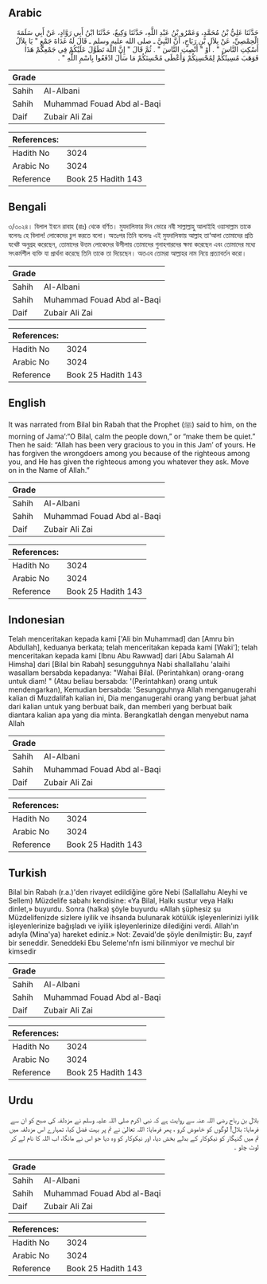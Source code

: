 ## Arabic


<div dir="rtl" lang="ar" style={{fontSize:'larger',backgroundColor:'#f8f9fa',padding:20}}>
حَدَّثَنَا عَلِيُّ بْنُ مُحَمَّدٍ، وَعَمْرُو بْنُ عَبْدِ اللَّهِ، حَدَّثَنَا وَكِيعٌ، حَدَّثَنَا ابْنُ أَبِي رَوَّادٍ، عَنْ أَبِي سَلَمَةَ الْحِمْصِيِّ، عَنْ بِلاَلِ بْنِ رَبَاحٍ، أَنَّ النَّبِيَّ ـ صلى الله عليه وسلم ـ قَالَ لَهُ غَدَاةَ جَمْعٍ ‏"‏ يَا بِلاَلُ أَسْكِتِ النَّاسَ ‏"‏ ‏.‏ أَوْ ‏"‏ أَنْصِتِ النَّاسَ ‏"‏ ‏.‏ ثُمَّ قَالَ ‏"‏ إِنَّ اللَّهَ تَطَوَّلَ عَلَيْكُمْ فِي جَمْعِكُمْ هَذَا فَوَهَبَ مُسِيئَكُمْ لِمُحْسِنِكُمْ وَأَعْطَى مُحْسِنَكُمْ مَا سَأَلَ ادْفَعُوا بِاسْمِ اللَّهِ ‏"‏ ‏.‏
</div>
<div style={{backgroundColor:'#f8f9fa',padding:20, marginBottom: 10}}><table> <thead> <tr> <th>Grade</th> <th></th> </tr> </thead> <tbody> <tr><td>Sahih</td><td>Al-Albani</td></tr><tr><td>Sahih</td><td>Muhammad Fouad Abd al-Baqi</td></tr><tr><td>Daif</td><td>Zubair Ali Zai</td></tr></tbody></table><table> <thead> <tr> <th>References:</th> <th></th> </tr> </thead> <tbody><tr><td>Hadith No</td><td>3024</td></tr><tr><td>Arabic No</td><td>3024</td></tr><tr><td>Reference</td><td>Book 25 Hadith 143</td></tr></tbody></table></div>

## Bengali


<div dir="ltr" lang="bn" style={{fontSize:'larger',backgroundColor:'#f8f9fa',padding:20}}>
৩/৩০২৪। বিলাল ইবনে রাবাহ (রাঃ) থেকে বর্ণিত। মুযদালিফার দিন ভোরে নবী সাল্লাল্লাহু আলাইহি ওয়াসাল্লাম তাকে বলেনঃ হে বিলাল! লোকেদের চুপ করতে বলো। অতঃপর তিনি বলেনঃ এই মুযদালিফায় আল্লাহ তা‘আলা তোমাদের প্রতি যথেষ্ট অনুগ্রহ করেছেন, তোমাদের উত্তম লোকেদের উসীলায় তোমাদের গুনাহগারদের ক্ষমা করেছেন এবং তোমাদের মধ্যে সৎকর্মশীল ব্যক্তি যা প্রার্থনা করেছে তিনি তাকে তা দিয়েছেন। অতএব তোমরা আল্লাহর নাম নিয়ে প্রত্যাবর্তন করো।
</div>
<div style={{backgroundColor:'#f8f9fa',padding:20, marginBottom: 10}}><table> <thead> <tr> <th>Grade</th> <th></th> </tr> </thead> <tbody> <tr><td>Sahih</td><td>Al-Albani</td></tr><tr><td>Sahih</td><td>Muhammad Fouad Abd al-Baqi</td></tr><tr><td>Daif</td><td>Zubair Ali Zai</td></tr></tbody></table><table> <thead> <tr> <th>References:</th> <th></th> </tr> </thead> <tbody><tr><td>Hadith No</td><td>3024</td></tr><tr><td>Arabic No</td><td>3024</td></tr><tr><td>Reference</td><td>Book 25 Hadith 143</td></tr></tbody></table></div>

## English


<div dir="ltr" lang="en" style={{fontSize:'larger',backgroundColor:'#f8f9fa',padding:20}}>
It was narrated from Bilal bin Rabah that the Prophet (ﷺ) said to him, on the morning of Jama’:“O Bilal, calm the people down,” or “make them be quiet.” Then he said: “Allah has been very gracious to you in this Jam’ of yours. He has forgiven the wrongdoers among you because of the righteous among you, and He has given the righteous among you whatever they ask. Move on in the Name of Allah.”
</div>
<div style={{backgroundColor:'#f8f9fa',padding:20, marginBottom: 10}}><table> <thead> <tr> <th>Grade</th> <th></th> </tr> </thead> <tbody> <tr><td>Sahih</td><td>Al-Albani</td></tr><tr><td>Sahih</td><td>Muhammad Fouad Abd al-Baqi</td></tr><tr><td>Daif</td><td>Zubair Ali Zai</td></tr></tbody></table><table> <thead> <tr> <th>References:</th> <th></th> </tr> </thead> <tbody><tr><td>Hadith No</td><td>3024</td></tr><tr><td>Arabic No</td><td>3024</td></tr><tr><td>Reference</td><td>Book 25 Hadith 143</td></tr></tbody></table></div>

## Indonesian


<div dir="ltr" lang="id" style={{fontSize:'larger',backgroundColor:'#f8f9fa',padding:20}}>
Telah menceritakan kepada kami ['Ali bin Muhammad] dan [Amru bin Abdullah], keduanya berkata; telah menceritakan kepada kami [Waki']; telah menceritakan kepada kami [Ibnu Abu Rawwad] dari [Abu Salamah Al Himsha] dari [Bilal bin Rabah] sesungguhnya Nabi shallallahu 'alaihi wasallam bersabda kepadanya: "Wahai Bilal. (Perintahkan) orang-orang untuk diam! " (Atau beliau bersabda: '(Perintahkan) orang untuk mendengarkan), Kemudian bersabda: 'Sesungguhnya Allah menganugerahi kalian di Muzdalifah kalian ini, Dia menganugerahi orang yang berbuat jahat dari kalian untuk yang berbuat baik, dan memberi yang berbuat baik diantara kalian apa yang dia minta. Berangkatlah dengan menyebut nama Allah
</div>
<div style={{backgroundColor:'#f8f9fa',padding:20, marginBottom: 10}}><table> <thead> <tr> <th>Grade</th> <th></th> </tr> </thead> <tbody> <tr><td>Sahih</td><td>Al-Albani</td></tr><tr><td>Sahih</td><td>Muhammad Fouad Abd al-Baqi</td></tr><tr><td>Daif</td><td>Zubair Ali Zai</td></tr></tbody></table><table> <thead> <tr> <th>References:</th> <th></th> </tr> </thead> <tbody><tr><td>Hadith No</td><td>3024</td></tr><tr><td>Arabic No</td><td>3024</td></tr><tr><td>Reference</td><td>Book 25 Hadith 143</td></tr></tbody></table></div>

## Turkish


<div dir="ltr" lang="tr" style={{fontSize:'larger',backgroundColor:'#f8f9fa',padding:20}}>
Bilal bin Rabah (r.a.)'den rivayet edildiğine göre Nebi (Sallallahu Aleyhi ve Sellem) Müzdelife sabahı kendisine: «Ya Bilal, Halkı sustur veya Halkı dinlet,» buyurdu. Sonra (halka) şöyle buyurdu «Allah şüphesiz şu Müzdelifenizde sizlere iyilik ve ihsanda bulunarak kötülük işleyenlerinizi iyilik işleyenlerinize bağışladı ve iyilik işleyenlerinize dilediğini verdi. Allah'ın adıyla (Mina'ya) hareket ediniz.» Not: Zevaid'de şöyle denilmiştir: Bu, zayıf bir seneddir. Seneddeki Ebu Seleme'nfn ismi bilinmiyor ve mechul bir kimsedir
</div>
<div style={{backgroundColor:'#f8f9fa',padding:20, marginBottom: 10}}><table> <thead> <tr> <th>Grade</th> <th></th> </tr> </thead> <tbody> <tr><td>Sahih</td><td>Al-Albani</td></tr><tr><td>Sahih</td><td>Muhammad Fouad Abd al-Baqi</td></tr><tr><td>Daif</td><td>Zubair Ali Zai</td></tr></tbody></table><table> <thead> <tr> <th>References:</th> <th></th> </tr> </thead> <tbody><tr><td>Hadith No</td><td>3024</td></tr><tr><td>Arabic No</td><td>3024</td></tr><tr><td>Reference</td><td>Book 25 Hadith 143</td></tr></tbody></table></div>

## Urdu


<div dir="rtl" lang="ur" style={{fontSize:'larger',backgroundColor:'#f8f9fa',padding:20}}>
بلال بن رباح رضی اللہ عنہ سے روایت ہے کہ نبی اکرم صلی اللہ علیہ وسلم نے مزدلفہ کی صبح کو ان سے فرمایا: بلال! لوگوں کو خاموش کرو ، پھر فرمایا: اللہ تعالیٰ نے تم پر بہت فضل کیا، تمہارے اس مزدلفہ میں تم میں گنہگار کو نیکوکار کے بدلے بخش دیا، اور نیکوکار کو وہ دیا جو اس نے مانگا، اب اللہ کا نام لے کر لوٹ چلو ۔
</div>
<div style={{backgroundColor:'#f8f9fa',padding:20, marginBottom: 10}}><table> <thead> <tr> <th>Grade</th> <th></th> </tr> </thead> <tbody> <tr><td>Sahih</td><td>Al-Albani</td></tr><tr><td>Sahih</td><td>Muhammad Fouad Abd al-Baqi</td></tr><tr><td>Daif</td><td>Zubair Ali Zai</td></tr></tbody></table><table> <thead> <tr> <th>References:</th> <th></th> </tr> </thead> <tbody><tr><td>Hadith No</td><td>3024</td></tr><tr><td>Arabic No</td><td>3024</td></tr><tr><td>Reference</td><td>Book 25 Hadith 143</td></tr></tbody></table></div>